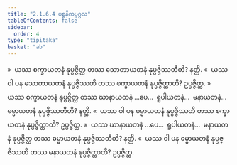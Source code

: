 ```yaml
---
title: "2.1.6.4 ပစ္စနီကပုဂ္ဂလ"
tableOfContents: false
sidebar:
  order: 4
type: "tipitaka"
basket: "ab"
---
```



<DynamicBreadcrumb />

<Division number="113">

<Paragraph number="1004">
»  ယဿ စက္ခာယတနံ နုပ္ပဇ္ဇိတ္ထ တဿ သောတာယတနံ နုပ္ပဇ္ဇိဿတီတိ? နတ္ထိ.
</Paragraph>

<Paragraph number="1005">
«  ယဿ ဝါ ပန သောတာယတနံ နုပ္ပဇ္ဇိဿတိ တဿ စက္ခာယတနံ နုပ္ပဇ္ဇိတ္ထာတိ? ဥပ္ပဇ္ဇိတ္ထ.
</Paragraph>

<Paragraph number="1006">
»  ယဿ စက္ခာယတနံ နုပ္ပဇ္ဇိတ္ထ တဿ ဃာနာယတနံ …ပေ…  ရူပါယတနံ…  မနာယတနံ…  ဓမ္မာယတနံ နုပ္ပဇ္ဇိဿတီတိ? နတ္ထိ.
</Paragraph>

<Paragraph number="1007">
«  ယဿ ဝါ ပန ဓမ္မာယတနံ နုပ္ပဇ္ဇိဿတိ တဿ စက္ခာယတနံ နုပ္ပဇ္ဇိတ္ထာတိ? ဥပ္ပဇ္ဇိတ္ထ.
</Paragraph>

</Division>
<Division number="114">

<Paragraph number="1008">
»  ယဿ ဃာနာယတနံ …ပေ…  ရူပါယတနံ…  မနာယတနံ နုပ္ပဇ္ဇိတ္ထ တဿ ဓမ္မာယတနံ နုပ္ပဇ္ဇိဿတီတိ? နတ္ထိ.
</Paragraph>

<Paragraph number="1009">
«  ယဿ ဝါ ပန ဓမ္မာယတနံ နုပ္ပဇ္ဇိဿတိ တဿ မနာယတနံ နုပ္ပဇ္ဇိတ္ထာတိ? ဥပ္ပဇ္ဇိတ္ထ.
</Paragraph>
</Division>
